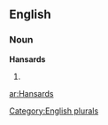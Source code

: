 
==English==

===Noun===
'''Hansards'''

# {{plural of|[[Hansard]]}}

[[Category:English plurals]]

[[ar:Hansards]]